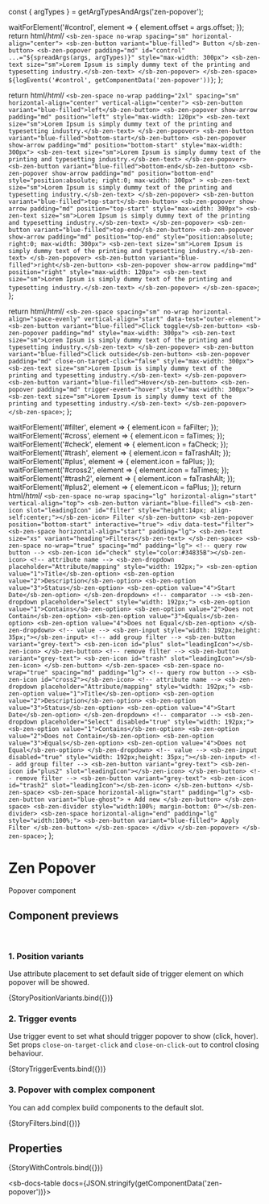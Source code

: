 const { argTypes } = getArgTypesAndArgs('zen-popover');

<Meta title="Containers/Popover" component="zen-popover" argTypes={argTypes} />

  waitForElement('#control', element => {
    element.offset = args.offset;
  });
  return html/*html*/ `
    <sb-zen-space no-wrap spacing="sm" horizontal-align="center">
      <sb-zen-button variant="blue-filled"> Button </sb-zen-button>
      <sb-zen-popover padding="md" id="control" ...="${spreadArgs(args, argTypes)}" style="max-width: 300px">
        <sb-zen-text size="sm">Lorem Ipsum is simply dummy text of the printing and typesetting industry.</sb-zen-text>
      </sb-zen-popover>
    </sb-zen-space>
    ${logEvents('#control', getComponentData('zen-popover'))}
  `;
};

  return html/*html*/ `
    <sb-zen-space no-wrap padding="2xl" spacing="sm" horizontal-align="center" vertical-align="center">
      <sb-zen-button variant="blue-filled">left</sb-zen-button>
      <sb-zen-popover show-arrow padding="md" position="left" style="max-width: 120px">
        <sb-zen-text size="sm">Lorem Ipsum is simply dummy text of the printing and typesetting industry.</sb-zen-text>
      </sb-zen-popover>
      <sb-zen-button variant="blue-filled">bottom-start</sb-zen-button>
      <sb-zen-popover show-arrow padding="md" position="bottom-start" style="max-width: 300px">
        <sb-zen-text size="sm">Lorem Ipsum is simply dummy text of the printing and typesetting industry.</sb-zen-text>
      </sb-zen-popover>
      <sb-zen-button variant="blue-filled">bottom-end</sb-zen-button>
      <sb-zen-popover
        show-arrow
        padding="md"
        position="bottom-end"
        style="position:absolute; right:0; max-width: 300px"
      >
        <sb-zen-text size="sm">Lorem Ipsum is simply dummy text of the printing and typesetting industry.</sb-zen-text>
      </sb-zen-popover>
      <sb-zen-button variant="blue-filled">top-start</sb-zen-button>
      <sb-zen-popover show-arrow padding="md" position="top-start" style="max-width: 300px">
        <sb-zen-text size="sm">Lorem Ipsum is simply dummy text of the printing and typesetting industry.</sb-zen-text>
      </sb-zen-popover>
      <sb-zen-button variant="blue-filled">top-end</sb-zen-button>
      <sb-zen-popover show-arrow padding="md" position="top-end" style="position:absolute; right:0; max-width: 300px">
        <sb-zen-text size="sm">Lorem Ipsum is simply dummy text of the printing and typesetting industry.</sb-zen-text>
      </sb-zen-popover>
      <sb-zen-button variant="blue-filled">right</sb-zen-button>
      <sb-zen-popover show-arrow padding="md" position="right" style="max-width: 120px">
        <sb-zen-text size="sm">Lorem Ipsum is simply dummy text of the printing and typesetting industry.</sb-zen-text>
      </sb-zen-popover>
    </sb-zen-space>
  `;
};

  return html/*html*/ `
    <sb-zen-space spacing="sm" no-wrap horizontal-align="space-evenly" vertical-align="start" data-test="outer-element">
      <sb-zen-button variant="blue-filled">Click toggle</sb-zen-button>
      <sb-zen-popover padding="md" style="max-width: 300px">
        <sb-zen-text size="sm">Lorem Ipsum is simply dummy text of the printing and typesetting industry.</sb-zen-text>
      </sb-zen-popover>
      <sb-zen-button variant="blue-filled">Click outside</sb-zen-button>
      <sb-zen-popover padding="md" close-on-target-click="false" style="max-width: 300px">
        <sb-zen-text size="sm">Lorem Ipsum is simply dummy text of the printing and typesetting industry.</sb-zen-text>
      </sb-zen-popover>
      <sb-zen-button variant="blue-filled">Hover</sb-zen-button>
      <sb-zen-popover padding="md" trigger-event="hover" style="max-width: 300px">
        <sb-zen-text size="sm">Lorem Ipsum is simply dummy text of the printing and typesetting industry.</sb-zen-text>
      </sb-zen-popover>
    </sb-zen-space>
  `;
};

  waitForElement('#filter', element => {
    element.icon = faFilter;
  });
  waitForElement('#cross', element => {
    element.icon = faTimes;
  });
  waitForElement('#check', element => {
    element.icon = faCheck;
  });
  waitForElement('#trash', element => {
    element.icon = faTrashAlt;
  });
  waitForElement('#plus', element => {
    element.icon = faPlus;
  });
  waitForElement('#cross2', element => {
    element.icon = faTimes;
  });
  waitForElement('#trash2', element => {
    element.icon = faTrashAlt;
  });
  waitForElement('#plus2', element => {
    element.icon = faPlus;
  });
  return html/*html*/ `
    <sb-zen-space no-wrap spacing="lg" horizontal-align="start" vertical-align="top">
      <sb-zen-button variant="blue-filled">
        <sb-zen-icon slot="leadingIcon" id="filter" style="height:14px; align-self:center;"></sb-zen-icon>
        Filter
      </sb-zen-button>
      <sb-zen-popover position="bottom-start" interactive="true">
        <div data-test="filter">
          <sb-zen-space horizontal-align="start" padding="lg">
            <sb-zen-text size="xs" variant="heading">Filters</sb-zen-text>
          </sb-zen-space>
          <sb-zen-space no-wrap="true" spacing="md" padding="lg">
            <!-- query row button -->
            <sb-zen-icon id="check" style="color:#34835B"></sb-zen-icon>
            <!-- attribute name -->
            <sb-zen-dropdown placeholder="Attribute/mapping" style="width: 192px;">
              <sb-zen-option value="1">Title</sb-zen-option>
              <sb-zen-option value="2">Description</sb-zen-option>
              <sb-zen-option value="3">Status</sb-zen-option>
              <sb-zen-option value="4">Start Date</sb-zen-option>
            </sb-zen-dropdown>
            <!-- comparator -->
            <sb-zen-dropdown placeholder="Select" style="width: 192px;">
              <sb-zen-option value="1">Contains</sb-zen-option>
              <sb-zen-option value="2">Does not Contain</sb-zen-option>
              <sb-zen-option value="3">Equals</sb-zen-option>
              <sb-zen-option value="4">Does not Equal</sb-zen-option>
            </sb-zen-dropdown>
            <!-- value -->
            <sb-zen-input style="width: 192px;height: 35px;"></sb-zen-input>
            <!-- add group filter -->
            <sb-zen-button variant="grey-text">
              <sb-zen-icon id="plus" slot="leadingIcon"></sb-zen-icon>
            </sb-zen-button>
            <!-- remove filter -->
            <sb-zen-button variant="grey-text">
              <sb-zen-icon id="trash" slot="leadingIcon"></sb-zen-icon>
            </sb-zen-button>
          </sb-zen-space>
          <sb-zen-space no-wrap="true" spacing="md" padding="lg">
            <!-- query row button -->
            <sb-zen-icon id="cross2"></sb-zen-icon>
            <!-- attribute name -->
            <sb-zen-dropdown placeholder="Attribute/mapping" style="width: 192px;">
              <sb-zen-option value="1">Title</sb-zen-option>
              <sb-zen-option value="2">Description</sb-zen-option>
              <sb-zen-option value="3">Status</sb-zen-option>
              <sb-zen-option value="4">Start Date</sb-zen-option>
            </sb-zen-dropdown>
            <!-- comparator -->
            <sb-zen-dropdown placeholder="Select" disabled="true" style="width: 192px;">
              <sb-zen-option value="1">Contains</sb-zen-option>
              <sb-zen-option value="2">Does not Contain</sb-zen-option>
              <sb-zen-option value="3">Equals</sb-zen-option>
              <sb-zen-option value="4">Does not Equal</sb-zen-option>
            </sb-zen-dropdown>
            <!-- value -->
            <sb-zen-input disabled="true" style="width: 192px;height: 35px;"></sb-zen-input>
            <!-- add group filter -->
            <sb-zen-button variant="grey-text">
              <sb-zen-icon id="plus2" slot="leadingIcon"></sb-zen-icon>
            </sb-zen-button>
            <!-- remove filter -->
            <sb-zen-button variant="grey-text">
              <sb-zen-icon id="trash2" slot="leadingIcon"></sb-zen-icon>
            </sb-zen-button>
          </sb-zen-space>
          <sb-zen-space horizontal-align="start" padding="lg">
            <sb-zen-button variant="blue-ghost"> + Add new </sb-zen-button>
          </sb-zen-space>
          <sb-zen-divider style="width:100%; margin-bottom: 0"></sb-zen-divider>
          <sb-zen-space horizontal-align="end" padding="lg" style="width:100%;">
            <sb-zen-button variant="blue-filled"> Apply Filter </sb-zen-button>
          </sb-zen-space>
        </div>
      </sb-zen-popover>
    </sb-zen-space>
  `;
};

# Zen Popover

Popover component

## Component previews

<br />

### 1. Position variants

Use attribute placement to set default side of trigger element on which popover will be showed.

<Canvas>
  <Story name="StoryPositionVariants">{StoryPositionVariants.bind({})}</Story>
</Canvas>

### 2. Trigger events

Use trigger event to set what should trigger popover to show (click, hover).
Set props `close-on-target-click` and `close-on-click-out` to control closing behaviour.

<Canvas>
  <Story name="StoryTriggerEvents">{StoryTriggerEvents.bind({})}</Story>
</Canvas>

### 3. Popover with complex component

You can add complex build components to the default slot.

<Canvas>
  <Story name="StoryFilters">{StoryFilters.bind({})}</Story>
</Canvas>

## Properties

<Canvas>
  <Story
    name="default"
    args={{
      ...getDefaultArgs(argTypes),
      position: 'bottom-start',
      offset: { x: 0, y: 8 },
    }}
  >
    {StoryWithControls.bind({})}
  </Story>
</Canvas>

<ArgsTable story="default" />

<sb-docs-table docs={JSON.stringify(getComponentData('zen-popover'))}></sb-docs-table>
